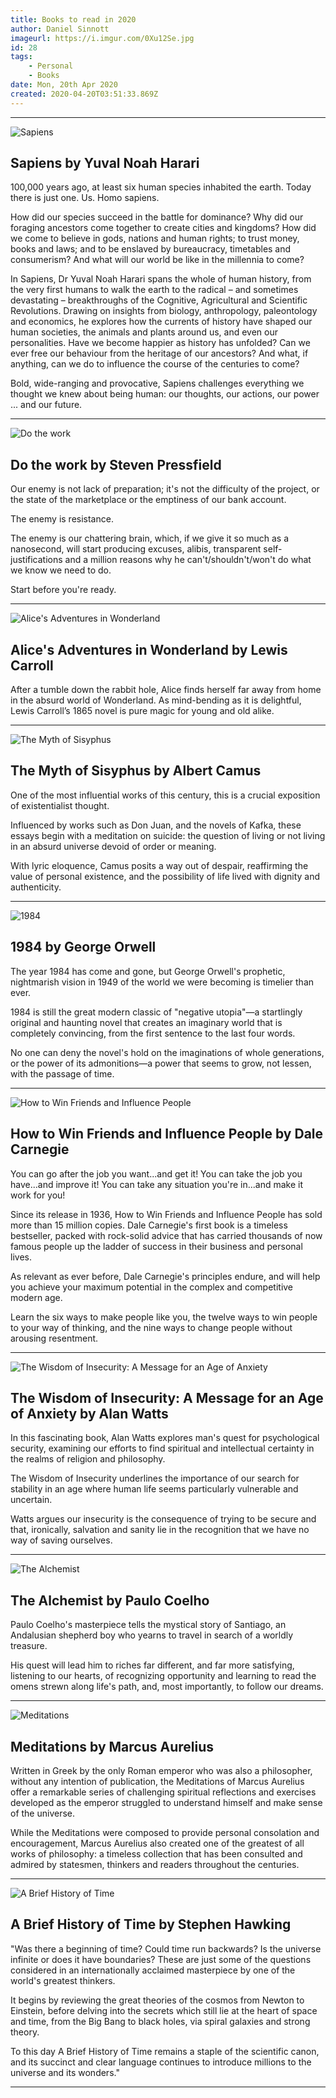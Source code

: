 ```yaml
---
title: Books to read in 2020
author: Daniel Sinnott
imageurl: https://i.imgur.com/0Xu12Se.jpg
id: 28
tags:
    - Personal
    - Books
date: Mon, 20th Apr 2020
created: 2020-04-20T03:51:33.869Z
---
```


---

![Sapiens](https://i.imgur.com/YGXXBuP.jpg#1.3 "Sapiens")

## Sapiens by Yuval Noah Harari

100,000 years ago, at least six human species inhabited the earth. Today there is just one. Us. Homo
sapiens.

How did our species succeed in the battle for dominance? Why did our foraging ancestors come
together to create cities and kingdoms? How did we come to believe in gods, nations and human
rights; to trust money, books and laws; and to be enslaved by bureaucracy, timetables and
consumerism? And what will our world be like in the millennia to come?

In Sapiens, Dr Yuval Noah Harari spans the whole of human history, from the very first humans to
walk the earth to the radical – and sometimes devastating – breakthroughs of the Cognitive,
Agricultural and Scientific Revolutions. Drawing on insights from biology, anthropology,
paleontology and economics, he explores how the currents of history have shaped our human societies,
the animals and plants around us, and even our personalities. Have we become happier as history has
unfolded? Can we ever free our behaviour from the heritage of our ancestors? And what, if anything,
can we do to influence the course of the centuries to come?

Bold, wide-ranging and provocative, Sapiens challenges everything we thought we knew about being
human: our thoughts, our actions, our power ... and our future.

---

![Do the work](https://i.imgur.com/nRxgMPf.jpg#1.3 "Do the work")

## Do the work by Steven Pressfield

Our enemy is not lack of preparation; it's not the difficulty of the project, or the state of the
marketplace or the emptiness of our bank account.

The enemy is resistance.

The enemy is our chattering brain, which, if we give it so much as a nanosecond, will start
producing excuses, alibis, transparent self-justifications and a million reasons why he
can't/shouldn't/won't do what we know we need to do.

Start before you're ready.

---

![Alice's Adventures in Wonderland](https://i.imgur.com/sLb9uAz.jpg#1.3 "Alices Adventures in Wonderland")

## Alice's Adventures in Wonderland by Lewis Carroll

After a tumble down the rabbit hole, Alice finds herself far away from home in the absurd world of
Wonderland. As mind-bending as it is delightful, Lewis Carroll’s 1865 novel is pure magic for young
and old alike.

---

![The Myth of Sisyphus](https://i.imgur.com/926NlEN.jpg#1.3 "The Myth of Sisyphus")

## The Myth of Sisyphus by Albert Camus

One of the most influential works of this century, this is a crucial exposition of existentialist
thought.

Influenced by works such as Don Juan, and the novels of Kafka, these essays begin with a meditation
on suicide: the question of living or not living in an absurd universe devoid of order or meaning.

With lyric eloquence, Camus posits a way out of despair, reaffirming the value of personal
existence, and the possibility of life lived with dignity and authenticity.

---

![1984](https://i.imgur.com/zJQRde7.jpg#1.3 "1984")

## 1984 by George Orwell

The year 1984 has come and gone, but George Orwell's prophetic, nightmarish vision in 1949 of the
world we were becoming is timelier than ever.

1984 is still the great modern classic of "negative utopia"—a startlingly original and haunting
novel that creates an imaginary world that is completely convincing, from the first sentence to the
last four words.

No one can deny the novel's hold on the imaginations of whole generations, or the power of its
admonitions—a power that seems to grow, not lessen, with the passage of time.

---

![How to Win Friends and Influence People](https://i.imgur.com/7qaspu3.jpg#1.3 "How to Win Friends and Influence People")

## How to Win Friends and Influence People by Dale Carnegie

You can go after the job you want...and get it! You can take the job you have...and improve it! You
can take any situation you're in...and make it work for you!

Since its release in 1936, How to Win Friends and Influence People has sold more than 15 million
copies. Dale Carnegie's first book is a timeless bestseller, packed with rock-solid advice that has
carried thousands of now famous people up the ladder of success in their business and personal
lives.

As relevant as ever before, Dale Carnegie's principles endure, and will help you achieve your
maximum potential in the complex and competitive modern age.

Learn the six ways to make people like you, the twelve ways to win people to your way of thinking,
and the nine ways to change people without arousing resentment.

---

![The Wisdom of Insecurity: A Message for an Age of Anxiety](https://i.imgur.com/4Wuvvd3.jpg#1.3 "The Wisdom of Insecurity: A Message for an Age of Anxiety")

## The Wisdom of Insecurity: A Message for an Age of Anxiety by Alan Watts

In this fascinating book, Alan Watts explores man's quest for psychological security, examining our
efforts to find spiritual and intellectual certainty in the realms of religion and philosophy.

The Wisdom of Insecurity underlines the importance of our search for stability in an age where human
life seems particularly vulnerable and uncertain.

Watts argues our insecurity is the consequence of trying to be secure and that, ironically,
salvation and sanity lie in the recognition that we have no way of saving ourselves.

---

![The Alchemist](https://i.imgur.com/QudDYhx.jpg#1.3 "The Alchemist")

## The Alchemist by Paulo Coelho

Paulo Coelho's masterpiece tells the mystical story of Santiago, an Andalusian shepherd boy who
yearns to travel in search of a worldly treasure.

His quest will lead him to riches far different, and far more satisfying, listening to our hearts,
of recognizing opportunity and learning to read the omens strewn along life's path, and, most
importantly, to follow our dreams.

---

![Meditations](https://i.imgur.com/jjhMYXc.jpg#1.3 "Meditations")

## Meditations by Marcus Aurelius

Written in Greek by the only Roman emperor who was also a philosopher, without any intention of
publication, the Meditations of Marcus Aurelius offer a remarkable series of challenging spiritual
reflections and exercises developed as the emperor struggled to understand himself and make sense of
the universe.

While the Meditations were composed to provide personal consolation and encouragement, Marcus
Aurelius also created one of the greatest of all works of philosophy: a timeless collection that has
been consulted and admired by statesmen, thinkers and readers throughout the centuries.

---

![A Brief History of Time](https://i.imgur.com/P4198tT.jpg#1.3 "A Brief History of Time")

## A Brief History of Time by Stephen Hawking

"Was there a beginning of time? Could time run backwards? Is the universe infinite or does it have
boundaries? These are just some of the questions considered in an internationally acclaimed
masterpiece by one of the world's greatest thinkers.

It begins by reviewing the great theories of the cosmos from Newton to Einstein, before delving into
the secrets which still lie at the heart of space and time, from the Big Bang to black holes, via
spiral galaxies and strong theory.

To this day A Brief History of Time remains a staple of the scientific canon, and its succinct and
clear language continues to introduce millions to the universe and its wonders."

---
